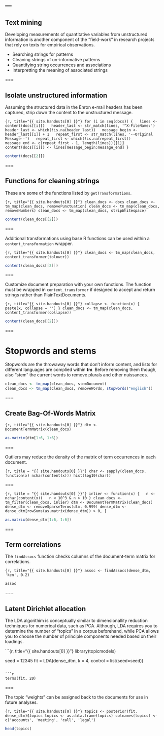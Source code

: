 ---
---

## Text mining

Developing measurements of quantitative variables from unstructured information is another component of the "field-work" in research projects that rely on texts for empirical observations.

- Searching strings for patterns
- Cleaning strings of un-informative patterns
- Quantifying string occurrences and associations
- Interpretting the meaning of associated strings

===

## Isolate unstructured information

Assuming the structured data in the Enron e-mail headers has been captured, strip down the content to the unstructured message.

```{r, title="{{ site.handouts[0] }}"}
for (i in seq(docs)) {
  lines <- content(docs[[i]])
  header_last <- str_match(lines, '^X-FileName:')
  header_last <- which(!is.na(header_last))
  message_begin <- header_last[[1]] + 1
  repeat_first <- str_match(lines, '--Original Message--')
  repeat_first <- which(!is.na(repeat_first))
  message_end <- c(repeat_first - 1, length(lines))[[1]]
  content(docs[[i]]) <- lines[message_begin:message_end]
}
```

```r
content(docs[[2]])
```
===

## Functions for cleaning strings

These are some of the functions listed by `getTransformations`.

```{r, title="{{ site.handouts[0] }}"}
clean_docs <- docs
clean_docs <- tm_map(clean_docs, removePunctuation)
clean_docs <- tm_map(clean_docs, removeNumbers)
clean_docs <- tm_map(clean_docs, stripWhitespace)
```

```r
content(clean_docs[[2]])
```

===

Additional transformations using base R functions can be used within a `content_transformation` wrapper.

```{r, title="{{ site.handouts[0] }}"}
clean_docs <- tm_map(clean_docs, content_transformer(tolower))
```

```r
content(clean_docs[[2]])
```

===

Customize document preparation with your own functions. The function must be wrapped in `content_transformer` if designed to accept and return strings rather than PlainTextDocuments.

```{r, title="{{ site.handouts[0] }}"}
collapse <- function(x) {
  paste(x, collapse = '')
}
clean_docs <- tm_map(clean_docs, content_transformer(collapse))  
```

```r
content(clean_docs[[2]])
```

===

# Stopwords and stems

Stopwords are the throwaway words that don't inform content, and lists for different languages are complied within **tm**. Before removing them though, also "stem" the current words to remove plurals and other nuissances.

```r
clean_docs <- tm_map(clean_docs, stemDocument)
clean_docs <- tm_map(clean_docs, removeWords, stopwords("english"))
```

===

## Create Bag-Of-Words Matrix

```{r, title="{{ site.handouts[0] }}"}
dtm <- DocumentTermMatrix(clean_docs)
```

```r
as.matrix(dtm[1:6, 1:6])
```

===

Outliers may reduce the density of the matrix of term occurrences in each document.

```{r, title = "{{ site.handouts[0] }}"}
char <- sapply(clean_docs, function(x) nchar(content(x)))
hist(log10(char))
```

===

```{r, title = "{{ site.handouts[0] }}"}
inlier <- function(x) {
  n <- nchar(content(x))
  n < 10^3 & n > 10
}
clean_docs <- tm_filter(clean_docs, inlier)
dtm <- DocumentTermMatrix(clean_docs)
dense_dtm <- removeSparseTerms(dtm, 0.999)
dense_dtm <- dense_dtm[rowSums(as.matrix(dense_dtm)) > 0, ]
```

```r
as.matrix(dense_dtm[1:6, 1:6])
```

===

## Term correlations

The `findAssocs` function checks columns of the document-term matrix for correlations.

```{r, title="{{ site.handouts[0] }}"}
assoc <- findAssocs(dense_dtm, 'ken', 0.2)
```

```r
assoc
```
===

## Latent Dirichlet allocation

The LDA algorithim is conceptually similar to dimensionallity reduction techniques for numerical data, such as PCA. Although, LDA requires you to determine the number of "topics" in a corpus beforehand, while PCA allows you to choose the number of principle components needed based on their loadings.

```{r, title="{{ site.handouts[0] }}"}
library(topicmodels)

seed = 12345
fit = LDA(dense_dtm, k = 4, control = list(seed=seed))
```

```r
terms(fit, 20)
```

===

The topic "weights" can be assigned back to the documents for use in future analyses.

```{r, title="{{ site.handouts[0] }}"}
topics <- posterior(fit, dense_dtm)$topics
topics <- as.data.frame(topics)
colnames(topics) <- c('accounts', 'meeting', 'call', 'legal')
```

```r
head(topics)
```
